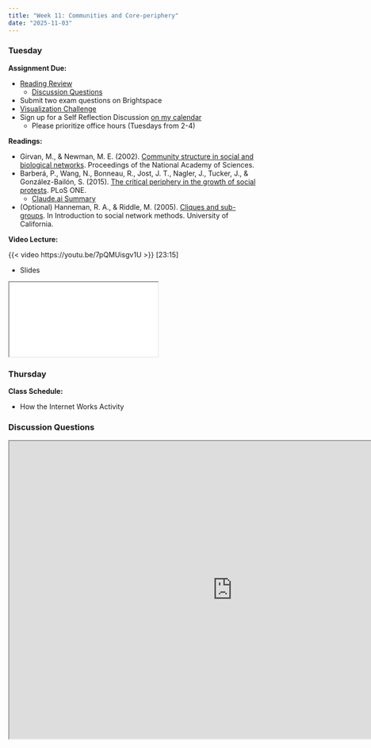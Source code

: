 ```yaml
---
title: "Week 11: Communities and Core-periphery"
date: "2025-11-03"
---
```


### Tuesday

**Assignment Due:**

* [Reading Review](/syllabus/syllabus.qmd#reading-review-assignments)
  * [Discussion Questions](#discussion-questions)
* Submit two exam questions on Brightspace
* [Visualization Challenge](/assignments/Visualization-challenge.qmd)
* Sign up for a Self Reflection Discussion [on my calendar](https://app.simplymeet.me/jeremy-foote/15min)
  * Please prioritize office hours (Tuesdays from 2-4)

**Readings:**

* Girvan, M., & Newman, M. E. (2002). [Community structure in social and biological networks](https://www.pnas.org/content/pnas/99/12/7821.full.pdf). Proceedings of the National Academy of Sciences.
* Barberá, P., Wang, N., Bonneau, R., Jost, J. T., Nagler, J., Tucker, J., & González-Bailón, S. (2015). [The critical periphery in the growth of social protests](https://journals.plos.org/plosone/article?id=10.1371/journal.pone.0143611). PLoS ONE.
  * [Claude.ai Summary](pages/Barbera-summary.qmd)
* (Optional) Hanneman, R. A., & Riddle, M. (2005). [Cliques and sub-groups](http://faculty.ucr.edu/~hanneman/nettext/C11_Cliques.html). In Introduction to social network methods. University of California.

**Video Lecture:**

{{< video https://youtu.be/7pQMUisgv1U >}} [23:15]

* Slides

<iframe class='slide-deck' src="/lectures/content_lectures/communities_in_networks.html"> </iframe>

### Thursday

**Class Schedule:**

* How the Internet Works Activity
<!-- * [R Lab 7 - Finding and visualizing groups in networks](/assignments/r_lab_7_%E2%80%93_groups_in_networks.qmd) -->

### Discussion Questions

<iframe src="https://pollev-embeds.com/discourses/zuGQIaekIdASj4KjqlbRS/respond" width="900px" height="600px"></iframe>